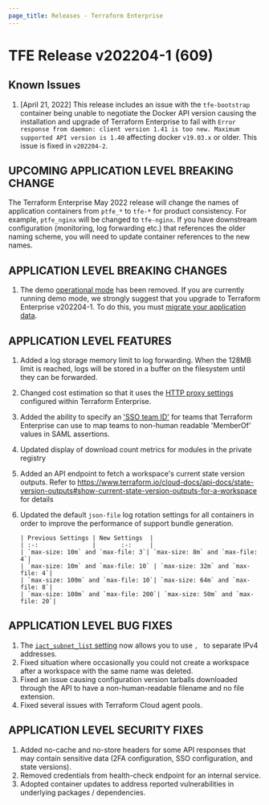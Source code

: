```yaml
---
page_title: Releases - Terraform Enterprise
---
```


# TFE Release v202204-1 (609)

## Known Issues

1. [April 21, 2022] This release includes an issue with the `tfe-bootstrap` container being unable to negotiate the Docker API version causing the installation and upgrade of Terraform Enterprise to fail with `Error response from daemon: client version 1.41 is too new. Maximum supported API version is 1.40` affecting docker `v19.03.x` or older. This issue is fixed in `v202204-2`.

## UPCOMING APPLICATION LEVEL BREAKING CHANGE

The Terraform Enterprise May 2022 release will change the names of application containers from `ptfe_*` to `tfe-*` for product consistency. For example, `ptfe_nginx` will be changed to `tfe-nginx`. If you have downstream configuration (monitoring, log forwarding etc.) that references the older naming scheme, you will need to update container references to the new names.


## APPLICATION LEVEL BREAKING CHANGES

1. The demo [operational mode](https://www.terraform.io/enterprise/before-installing#operational-mode-decision) has been removed. If you are currently running demo mode, we strongly suggest that you upgrade to Terraform Enterprise v202204-1. To do this, you must [migrate your application data](https://www.terraform.io/enterprise/admin/infrastructure/demo-to-disk-migration).


## APPLICATION LEVEL FEATURES

1. Added a log storage memory limit to log forwarding. When the 128MB limit is reached, logs will be stored in a buffer on the filesystem until they can be forwarded.
1. Changed cost estimation so that it uses the [HTTP proxy settings](https://www.terraform.io/enterprise/install/interactive/installer#proxy-usage) configured within Terraform Enterprise.
1. Added the ability to specify an ['SSO team ID'](https://www.terraform.io/cloud-docs/users-teams-organizations/single-sign-on#team-names-and-sso-team-ids) for teams that Terraform Enterprise can use to map teams to non-human readable 'MemberOf' values in SAML assertions.
1. Updated display of download count metrics for modules in the private registry
1. Added an API endpoint to fetch a workspace's current state version outputs. Refer to https://www.terraform.io/cloud-docs/api-docs/state-version-outputs#show-current-state-version-outputs-for-a-workspace for details
1. Updated the default `json-file` log rotation settings for all containers in order to improve the performance of support bundle generation.

       | Previous Settings | New Settings  |
       | :-:               |       :-:     |
       | `max-size: 10m` and `max-file: 3`| `max-size: 8m` and `max-file: 4`|
       | `max-size: 10m` and `max-file: 10` | `max-size: 32m` and `max-file: 4`|
       | `max-size: 100m` and `max-file: 10`| `max-size: 64m` and `max-file: 8`|
       | `max-size: 100m` and `max-file: 200`| `max-size: 50m` and `max-file: 20`|


## APPLICATION LEVEL BUG FIXES

1. The [`iact_subnet_list` setting](/enterprise/install/automated/automating-the-installer#iact_subnet_list) now allows you to use `, ` to separate IPv4 addresses.
2. Fixed situation where occasionally you could not create a workspace after a workspace with the same name was deleted.
3. Fixed an issue causing configuration version tarballs downloaded through the API to have a non-human-readable filename and no file extension.
4. Fixed several issues with Terraform Cloud agent pools.


## APPLICATION LEVEL SECURITY FIXES

1. Added no-cache and no-store headers for some API responses that may contain sensitive data (2FA configuration, SSO configuration, and state versions).
1. Removed credentials from health-check endpoint for an internal service.
1. Adopted container updates to address reported vulnerabilities in underlying packages / dependencies.
